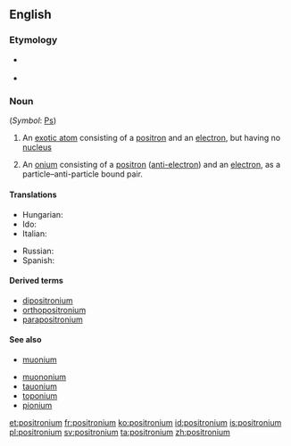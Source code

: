 ==English==
{{wikipedia}}

===Etymology===
* {{sense|chemistry}} {{suffix|lang=en|positron|ium}}
* {{sense|physics}} {{suffix|lang=en|positron|onium}}

===Noun===
{{en-noun|s|positronia}} (''Symbol'': [[Ps]])

# {{label|en|physics|chemistry}} An [[exotic atom]] consisting of a [[positron]] and an [[electron]], but having no [[nucleus]]
# {{label|en|physics}} An [[onium]] consisting of a [[positron]] ([[anti-electron]]) and an [[electron]], as a particle&ndash;anti-particle bound pair.

====Translations====
{{trans-top|exotic atom}}
* Hungarian: {{t|hu|pozitrónium}}
* Ido: {{t|io|positronio}}
* Italian: {{t|it|positronio|m}}
{{trans-mid}}
* Russian: {{t+|ru|позитроний|m}}
* Spanish: {{t+|es|positronio|m}}
{{trans-bottom}}

====Derived terms====
{{sense|exotic atom}}
* [[dipositronium]]
* [[orthopositronium]]
* [[parapositronium]]

====See also====
{{sense|exotic atom}}
* [[muonium]]

{{sense|onium}}
* [[muononium]]
* [[tauonium]]
* [[toponium]]
* [[pionium]]

[[et:positronium]]
[[fr:positronium]]
[[ko:positronium]]
[[id:positronium]]
[[is:positronium]]
[[pl:positronium]]
[[sv:positronium]]
[[ta:positronium]]
[[zh:positronium]]